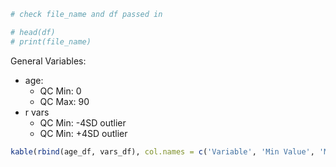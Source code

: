 
```r
# check file_name and df passed in 

# head(df)
# print(file_name)
```

General Variables: 

- age: 
  - QC Min: 0
  - QC Max: 90
- r vars
  - QC Min: -4SD outlier
  - QC Min: +4SD outlier
  
```r
kable(rbind(age_df, vars_df), col.names = c('Variable', 'Min Value', 'Max Value', "Mean", "Median", "QC Min", "QC Max", 'Pass QC', 'Fail QC Min', 'Fail QC Max', 'Null Values'))
```
